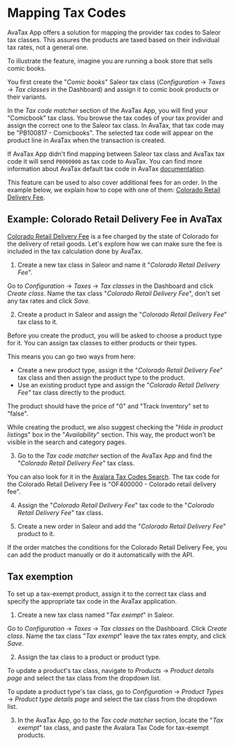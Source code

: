 # Mapping Tax Codes

AvaTax App offers a solution for mapping the provider tax codes to Saleor tax classes. This assures the products are taxed based on their individual tax rates, not a general one.

To illustrate the feature, imagine you are running a book store that sells comic books.

You first create the "_Comic books_" Saleor tax class (_Configuration_ → _Taxes_ → _Tax classes_ in the Dashboard) and assign it to comic book products or their variants.

In the _Tax code matcher_ section of the AvaTax App, you will find your "Comicbook" tax class. You browse the tax codes of your tax provider and assign the correct one to the Saleor tax class. In AvaTax, that tax code may be "PB100817 - Comicbooks". The selected tax code will appear on the product line in AvaTax when the transaction is created.

If AvaTax App didn't find mapping between Saleor tax class and AvaTax tax code it will send `P0000000` as tax code to AvaTax. You can find more information about AvaTax default tax code in AvaTax [documentation](https://knowledge.avalara.com/bundle/dqa1657870670369_dqa1657870670369/page/Avalara_tax_codes.html).

This feature can be used to also cover additional fees for an order. In the example below, we explain how to cope with one of them: [Colorado Retail Delivery Fee](https://tax.colorado.gov/retail-delivery-fee).

## Example: Colorado Retail Delivery Fee in AvaTax

[Colorado Retail Delivery Fee](https://tax.colorado.gov/retail-delivery-fee) is a fee charged by the state of Colorado for the delivery of retail goods. Let's explore how we can make sure the fee is included in the tax calculation done by AvaTax.

1. Create a new tax class in Saleor and name it "_Colorado Retail Delivery Fee_".

Go to _Configuration_ → _Taxes_ → _Tax classes_ in the Dashboard and click _Create class_. Name the tax class "_Colorado Retail Delivery Fee_", don't set any tax rates and click _Save_.

2. Create a product in Saleor and assign the "_Colorado Retail Delivery Fee_" tax class to it.

Before you create the product, you will be asked to choose a product type for it. You can assign tax classes to either products or their types.

This means you can go two ways from here:

- Create a new product type, assign it the "_Colorado Retail Delivery Fee_" tax class and then assign the product type to the product.
- Use an existing product type and assign the "_Colorado Retail Delivery Fee_" tax class directly to the product.

The product should have the price of "0" and "Track Inventory" set to "false".

While creating the product, we also suggest checking the "_Hide in product listings_" box in the "_Availability_" section. This way, the product won't be visible in the search and category pages.

3. Go to the _Tax code matcher_ section of the AvaTax App and find the "_Colorado Retail Delivery Fee_" tax class.

You can also look for it in the [Avalara Tax Codes Search](https://taxcode.avatax.avalara.com). The tax code for the Colorado Retail Delivery Fee is "OF400000 - Colorado retail delivery fee".

4. Assign the "_Colorado Retail Delivery Fee_" tax code to the "_Colorado Retail Delivery Fee_" tax class.

5. Create a new order in Saleor and add the "_Colorado Retail Delivery Fee_" product to it.

If the order matches the conditions for the Colorado Retail Delivery Fee, you can add the product manually or do it automatically with the API.

## Tax exemption

To set up a tax-exempt product, assign it to the correct tax class and specify the appropriate tax code in the AvaTax application.

1. Create a new tax class named "_Tax exempt_" in Saleor.

Go to _Configuration_ → _Taxes_ → _Tax classes_ on the Dashboard. Click _Create class_. Name the tax class "_Tax exempt_" leave the tax rates empty, and click _Save_.

2. Assign the tax class to a product or product type.

To update a product's tax class, navigate to _Products_ → _Product details page_ and select the tax class from the dropdown list.

To update a product type's tax class, go to _Configuration_ → _Product Types_ → _Product type details page_ and select the tax class from the dropdown list.

3. In the AvaTax App, go to the _Tax code matcher_ section, locate the "_Tax exempt_" tax class, and paste the Avalara Tax Code for tax-exempt products.
